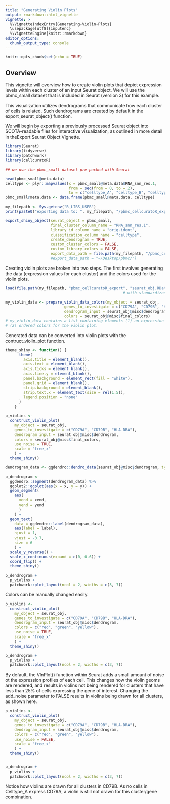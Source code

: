 ```yaml
---
title: "Generating Violin Plots"
output: rmarkdown::html_vignette
vignette: >
  %\VignetteIndexEntry{Generating-Violin-Plots}
  \usepackage[utf8]{inputenc}
  %\VignetteEngine{knitr::rmarkdown}
editor_options: 
  chunk_output_type: console
---
```


```r
knitr::opts_chunk$set(echo = TRUE)
```

## Overview
This vignette will overview how to create violin plots that depict expression levels within each cluster of an input Seurat object. We will use the pbmc_small dataset that is included in Seurat (version 3) for this example. 

This visualization utilizes dendrograms that communicate how each cluster of cells is related. Such dendrograms are created by default in the export_seurat_object() function.
 
We will begin by exporting a previously processed Seurat object into SCOTA-readable files for interactive visualization, as outlined in more detail in theExport Seurat Object Vignette. 
```r
library(Seurat)
library(tidyverse)
library(patchwork)
library(cellcuratoR)

## we use the pbmc_small dataset pre-packed with Seurat

head(pbmc_small@meta.data)
celltype <- plyr::mapvalues(x = pbmc_small@meta.data$RNA_snn_res.1, 
                            from = seq(from = 0, to = 2), 
                            to = c("celltype_A", "celltype_B", "celltype_C"))
pbmc_small@meta.data <- data.frame(pbmc_small@meta.data, celltype)

my_filepath <- Sys.getenv("R_LIBS_USER")
print(paste0("exporting data to: ", my_filepath, "/pbmc_cellcuratoR_export/"))

export_shiny_object(seurat_object = pbmc_small, 
                    final_cluster_column_name = "RNA_snn_res.1",
                    library_id_column_name = "orig.ident",
                    classification_column_name = "celltype",
                    create_dendrogram = TRUE,
                    custom_cluster_colors = FALSE,
                    custom_library_colors = FALSE,
                    export_data_path = file.path(my_filepath, "/pbmc_cellcuratoR_export/"))
                    #export_data_path = "~/Desktop/pbmc/")
```

Creating violin plots are broken into two steps. The first involves generating the data (expression values for each cluster) and the colors used for the violin plots. 
```r
load(file.path(my_filepath, "pbmc_cellcuratoR_export", "seurat_obj.RData")) # Loads the seurat_obj, which renames several columns in the meta.data
                                                    # with standardized names for use in the Shiny application. 

my_violin_data <- prepare_violin_data_colors(my_object = seurat_obj,
                          genes_to_investigate = c("CD79A", "CD79B", "HLA-DRA"),
                          dendrogram_input = seurat_obj@misc$dendrogram,
                          colors = seurat_obj@misc$final_colors)
# my_violin_data contains a list containing elements (1) an expression matrix from the seurat data slot and 
# (2) ordered colors for the violin plot. 
```

Generated data can be converted into violin plots with the contruct_violin_plot function. 
```r
theme_shiny <- function() {
      theme(
        axis.title = element_blank(),
        axis.text = element_blank(),
        axis.ticks = element_blank(),
        axis.line.y = element_blank(),
        panel.background = element_rect(fill = "white"),
        panel.grid = element_blank(),
        strip.background = element_blank(),
        strip.text.x = element_text(size = rel(1.5)),
        legend.position = "none"
      )
    }

p_violins <-
  construct_violin_plot(
    my_object = seurat_obj,
    genes_to_investigate = c("CD79A", "CD79B", "HLA-DRA"),
    dendrogram_input = seurat_obj@misc$dendrogram,
    colors = seurat_obj@misc$final_colors,
    use_noise = TRUE,
    scale = "free_x"
    ) +
  theme_shiny()

dendrogram_data <- ggdendro::dendro_data(seurat_obj@misc$dendrogram, type = "rectangle")

p_dendrogram <-
  ggdendro::segment(dendrogram_data) %>%
  ggplot2::ggplot(aes(x = x, y = y)) +
  geom_segment(
    aes(
      xend = xend,
      yend = yend
      )
    ) +
  geom_text(
    data = ggdendro::label(dendrogram_data),
    aes(label = label),
    hjust = 1,
    vjust = -0.7,
    size = 6
    ) +
  scale_y_reverse() +
  scale_x_continuous(expand = c(0, 0.6)) +
  coord_flip() +
  theme_shiny()

p_dendrogram +
  p_violins +
  patchwork::plot_layout(ncol = 2, widths = c(3, 7))

```

Colors can be manually changed easily. 
```r
p_violins <-
  construct_violin_plot(
    my_object = seurat_obj,
    genes_to_investigate = c("CD79A", "CD79B", "HLA-DRA"),
    dendrogram_input = seurat_obj@misc$dendrogram,
    colors = c("red", "green", "yellow"),
    use_noise = TRUE,
    scale = "free_x"
    ) +
  theme_shiny()

p_dendrogram +
  p_violins +
  patchwork::plot_layout(ncol = 2, widths = c(3, 7))

```

By default, the VlnPlot() function within Seurat adds a small amount of noise ot the expression profiles of each cell. This changes how the violin geoms are rendered, and results in violins not being rendered for clusters that have less than 25% of cells expressing the gene of interest. Changing the add_noise parameter to FALSE results in violins being drawn for all clusters, as shown here.
```r
p_violins <-
  construct_violin_plot(
    my_object = seurat_obj,
    genes_to_investigate = c("CD79A", "CD79B", "HLA-DRA"),
    dendrogram_input = seurat_obj@misc$dendrogram,
    colors = c("red", "green", "yellow"),
    use_noise = FALSE,
    scale = "free_x"
    ) +
  theme_shiny()


p_dendrogram +
  p_violins +
  patchwork::plot_layout(ncol = 2, widths = c(3, 7))

```

Notice how violins are drawn for all clusters in CD79B. As no cells in Celltype_A express CD79A, a violin is still not drawn for this cluster/gene combination. 

